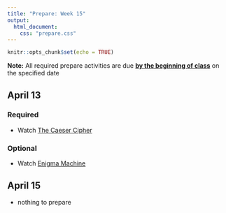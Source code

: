```yaml
---
title: "Prepare: Week 15"
output: 
  html_document:
    css: "prepare.css"
---
```


```r
knitr::opts_chunk$set(echo = TRUE)
```

**Note:** All required prepare activities are due **<u>by the beginning of class</u>** on the specified date

## April 13

### Required

- Watch [The Caeser Cipher](https://www.youtube.com/watch?v=sMOZf4GN3oc)

### Optional

- Watch [Enigma Machine](https://www.youtube.com/watch?v=G2_Q9FoD-oQ)

## April 15

- nothing to prepare